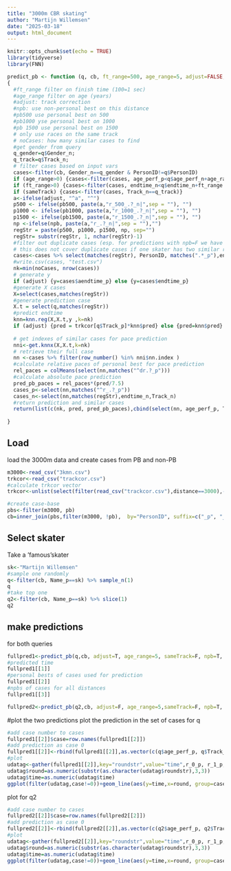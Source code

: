 ```yaml
---
title: "3000m CBR skating"
author: "Martijn Willemsen"
date: "2025-03-18"
output: html_document
---
```


```r
knitr::opts_chunk$set(echo = TRUE)
library(tidyverse)
library(FNN)

predict_pb <- function (q, cb, ft_range=500, age_range=5, adjust=FALSE, npb = TRUE, pb500 = FALSE, pb1000 = FALSE, pb1500=FALSE, sameTrack=FALSE, noCases=10)
{
  #ft_range filter on finish time (100=1 sec)
  #age_range filter on age (years)
  #adjust: track correction 
  #npb: use non-personal best on this distance
  #pb500 use personal best on 500
  #pb1000 yse personal best on 1000
  #pb 1500 use personal best on 1500
  # only use races on the same track
  # noCases: how many similar cases to find
  #get gender from query
  q_gender=q$Gender_n;
  q_track=q$Track_n;
  # filter cases based on input vars
  cases<-filter(cb, Gender_n==q_gender & PersonID!=q$PersonID)
  if (age_range>0) {cases<-filter(cases, age_perf_p<q$age_perf_n+age_range & age_perf_p>q$age_perf_n-age_range)}
  if (ft_range>0) {cases<-filter(cases, endtime_n<q$endtime_n+ft_range & endtime_n>q$endtime_n - ft_range)}
  if (sameTrack) {cases<-filter(cases, Track_n==q_track)}
  a<-ifelse(adjust, "^a", "^")
  p500 <- ifelse(pb500, paste(a,"r_500_.?_n|",sep = ""), "")  
  p1000 <- ifelse(pb1000, paste(a,"r_1000_.?_n|",sep = ""), "")  
  p1500 <- ifelse(pb1500, paste(a,"r_1500_.?_n|",sep = ""), "")  
  np <-ifelse(npb, paste(a,"r_.?_n|",sep = ""),"")
  regStr = paste(p500, p1000, p1500, np, sep="")
  regStr= substr(regStr, 1, nchar(regStr)-1)
  #filter out duplicate cases (esp. for predictions with npb=F we have many )
  # this does not cover duplicate cases if one skater has two similar races like the query case (when npb=true)
  cases<-cases %>% select(matches(regStr), PersonID, matches(".*_p"),endtime_n,Track_n, -age_perf_n) %>% distinct()
  #write.csv(cases, "test.csv")
  nk=min(noCases, nrow(cases))
  # generate y
  if (adjust) {y=cases$aendtime_p} else {y=cases$endtime_p}
  #generate X cases
  X=select(cases,matches(regStr))
  #generate prediction case
  X.t = select(q,matches(regStr))
  #predict endtime
  knn=knn.reg(X,X.t,y ,k=nk)
  if (adjust) {pred = trkcor[q$Track_p]*knn$pred} else {pred=knn$pred}
  
  # get indexes of similar cases for pace prediction
  nni<-get.knnx(X,X.t,k=nk)
  # retrieve their full case
  nn <-cases %>% filter(row_number() %in% nni$nn.index )
  #calculate relative paces of personal best for pace prediction
  rel_paces = colMeans(select(nn,matches("^dr.?_p")))
  #calculate absolute pace prediction
  pred_pb_paces = rel_paces*(pred/7.5)
  cases_p<-select(nn,matches("^r_.?_p"))
  cases_n<-select(nn,matches(regStr),endtime_n,Track_n)
  #return prediction and similar cases
  return(list(c(nk, pred, pred_pb_paces),cbind(select(nn, age_perf_p, Track_p,endtime_p),cases_p),cases_n))
  
}
```

## Load

load the 3000m data and create cases from PB and non-PB

```r
m3000<-read_csv("3kmn.csv") 
trkcor<-read_csv("trackcor.csv")
#calculate trkcor vector
trkcor<-unlist(select(filter(read_csv("trackcor.csv"),distance==3000),-distance))

#create case-base
pbs<-filter(m3000, pb)
cb=inner_join(pbs,filter(m3000, !pb),  by="PersonID", suffix=c("_p", "_n"))

```

## Select skater

Take a 'famous'skater

```r
sk<-"Martijn Willemsen"
#sample one randomly
q<-filter(cb, Name_p==sk) %>% sample_n(1)
q
#take top one
q2<-filter(cb, Name_p==sk) %>% slice(1)
q2
```

## make predictions

for both queries

```r
fullpred1<-predict_pb(q,cb, adjust=T, age_range=5, sameTrack=F, npb=T, pb1000=T,  pb500=T, noCases=10)
#predicted time
fullpred1[[1]]
#personal bests of cases used for prediction
fullpred1[[2]]
#npbs of cases for all distances
fullpred1[[3]]

fullpred2<-predict_pb(q2,cb, adjust=F, age_range=5,sameTrack=F, npb=T, pb1000=T,  pb500=T, noCases=10)


```
#plot the two predictions
plot the prediction in the set of cases for q
```r
#add case number to cases
fullpred1[[2]]$case=row.names(fullpred1[[2]])
#add prediction as case 0
fullpred1[[2]]<-rbind(fullpred1[[2]],as.vector(c(q$age_perf_p, q$Track_p, round(fullpred1[[1]][2:10],0),0)))
#plot
udatag<-gather(fullpred1[[2]],key="roundstr",value="time",r_0_p, r_1_p, r_2_p, r_3_p, r_4_p, r_5_p, r_6_p, r_7_p)
udatag$round=as.numeric(substr(as.character(udatag$roundstr),3,3))
udatag$time=as.numeric(udatag$time)
ggplot(filter(udatag,case!=0))+geom_line(aes(y=time,x=round, group=case), color="grey")+geom_line(data=filter(udatag,case==0),aes(y=time,x=round, color=case), size=2)+ylab("rondetijd (s)")+xlab("ronde")+ theme(legend.position = c(0.8, 0.4))+ guides(color=guide_legend(title="PB 3000m voor case")) + scale_color_brewer(palette = "Set3", drop=F)
```
plot for q2
```r
#add case number to cases
fullpred2[[2]]$case=row.names(fullpred2[[2]])
#add prediction as case 0
fullpred2[[2]]<-rbind(fullpred2[[2]],as.vector(c(q2$age_perf_p, q2$Track_p, round(fullpred2[[1]][2:10],0),0)))
#plot
udatag<-gather(fullpred2[[2]],key="roundstr",value="time",r_0_p, r_1_p, r_2_p, r_3_p, r_4_p, r_5_p, r_6_p, r_7_p)
udatag$round=as.numeric(substr(as.character(udatag$roundstr),3,3))
udatag$time=as.numeric(udatag$time)
ggplot(filter(udatag,case!=0))+geom_line(aes(y=time,x=round, group=case), color="grey")+geom_line(data=filter(udatag,case==0),aes(y=time,x=round, color=case), size=2)+ylab("rondetijd (s)")+xlab("ronde")+ theme(legend.position = c(0.8, 0.4))+ guides(color=guide_legend(title="PB 3000m voor case")) + scale_color_brewer(palette = "Set3", drop=F)

```

